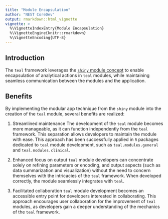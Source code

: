 ```yaml
---
title: "Module Encapsulation"
author: "NEST CoreDev"
output: rmarkdown::html_vignette
vignette: >
  %\VignetteIndexEntry{Module Encapsulation}
  %\VignetteEngine{knitr::rmarkdown}
  %\VignetteEncoding{UTF-8}
---
```


## Introduction

The `teal` framework leverages the [`shiny` module concept](https://rstudio.github.io/shiny/reference/moduleServer.html) to enable encapsulation of analytical actions in `teal` modules, while maintaining seamless communication between the modules and the application.


## Benefits

By implementing the modular app technique from the `shiny` module into the creation of the `teal` module, several benefits are realized:

1. Streamlined maintenance
  The development of the `teal` module becomes more manageable, as it can function independently from the `teal` framework.
  This separation allows developers to maintain the module with ease. This approach has been successfully applied in `R` packages dedicated to `teal` module development, such as `teal.modules.general` and `teal.modules.clinical`.

1. Enhanced focus on output
  `teal` module developers can concentrate solely on refining parameters or encoding, and output aspects (such as data summarization and visualization) without the need to concern themselves with the intricacies of the `teal` framework.
  When developed correctly, the module seamlessly integrates with `teal`.

1. Facilitated collaboration
  `teal` module development becomes an accessible entry point for developers interested in collaborating.
  This approach encourages user collaboration for the improvement of `teal` modules, as developers gain a deeper understanding of the mechanics of the `teal` framework.
